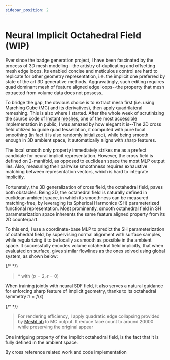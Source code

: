 ```yaml
---
sidebar_position: 2
---
```



# Neural Implicit Octahedral Field (WIP)

Ever since the badge generation project, I have been fascinated by the process of 3D mesh modeling--the artistry of duplicating and offsetting mesh edge loops. Its enabled concise and meticulous control are hard to replicate for other geometry representation, i.e. the implicit one preferred by state of the art 3D generative methods. Aggravatingly, such editing requires quad dominant mesh of feature aligned edge loops--the property that mesh extracted from volume data does not possess.

To bridge the gap, the obvious choice is to extract mesh first (i.e. using Marching Cube (MC) and its derivatives), then apply quadrilateral remeshing. This is also where I started. After the whole week of scrutinizing the source code of [Instant meshes](https://github.com/wjakob/instant-meshes), one of the most accessible implementation in public, I was amazed by how elegant it is--The 2D cross field utilized to guide quad tessellation, it computed with pure local smoothing (in fact it is also randomly initialized), while being smooth enough in 3D ambient space, it automatically aligns with sharp features. 

The local smooth only property immediately strikes me as a prefect candidate for neural implicit representation. However, the cross field is defined on 2-manifold, as opposed to euclidean space the most MLP output lies. Also, measuring their pairwise smoothness requires exhaustive matching between representation vectors, which is hard to integrate implicitly.

Fortunately, the 3D generalization of cross field, the octahedral field, paves both obstacles. Being 3D, the octahedral field is naturally defined in euclidean ambient space, in which its smoothness can be measured matching-free, by leveraging its Spherical Harmonics (SH) parameterized functional representation. Most prominently, smooth octahedral field in SH parameterization space inherents the same feature aligned property from its 2D counterpart.

To this end, I use a coordinate-base MLP to predict the SH parameterization of octahedral field, by supervising normal alignment with surface samples, while regularizing it to be locally as smooth as possible in the ambient space. It successfully encodes volume octahedral field implicitly, that when evaluated on surface, gives similar flowlines as the ones solved using global system, as shown below:

{/* <FlowlineGroup /> */}

> \* with $(p=2, \epsilon=0)$

When training jointly with neural SDF field, it also serves a natural guidance for enforcing sharp feature of implicit geometry, thanks to its octahedral symmetry $\pi= f(x)$

{/* <ToyViewer /> */}

<RegViewer />

> For rendering efficiency, I apply quadratic edge collapsing provided by [MeshLab](https://www.meshlab.net) to MC output. It reduce face count to around 20000 while preserving the original appear

One intriguing property of the implicit octahedral field, is the fact that it is fully defined in the ambient space.

By cross reference related work and code implementation
